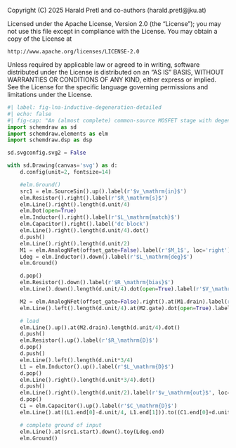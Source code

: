 ::: {.content-hidden}
Copyright (C) 2025 Harald Pretl and co-authors (harald.pretl@jku.at)

Licensed under the Apache License, Version 2.0 (the "License");
you may not use this file except in compliance with the License.
You may obtain a copy of the License at

    http://www.apache.org/licenses/LICENSE-2.0

Unless required by applicable law or agreed to in writing, software
distributed under the License is distributed on an "AS IS" BASIS,
WITHOUT WARRANTIES OR CONDITIONS OF ANY KIND, either express or implied.
See the License for the specific language governing permissions and
limitations under the License.
:::

```python
#| label: fig-lna-inductive-degeneration-detailed
#| echo: false
#| fig-cap: "An (almost complete) common-source MOSFET stage with degeneration impedance and cascode."
import schemdraw as sd
import schemdraw.elements as elm
import schemdraw.dsp as dsp

sd.svgconfig.svg2 = False

with sd.Drawing(canvas='svg') as d:
    d.config(unit=2, fontsize=14)

    #elm.Ground()
    src1 = elm.SourceSin().up().label(r'$v_\mathrm{in}$')
    elm.Resistor().right().label(r'$R_\mathrm{s}$')
    elm.Line().right().length(d.unit/4)
    elm.Dot(open=True)
    elm.Inductor().right().label(r'$L_\mathrm{match}$')
    elm.Capacitor().right().label('dc block')
    elm.Line().right().length(d.unit/4).dot()
    d.push()
    elm.Line().right().length(d.unit/2)
    M1 = elm.AnalogNFet(offset_gate=False).label(r'$M_1$', loc='right').reverse().anchor('gate').drop('source')
    Ldeg = elm.Inductor().down().label(r'$L_\mathrm{deg}$')
    elm.Ground()

    d.pop()
    elm.Resistor().down().label(r'$R_\mathrm{bias}$')
    elm.Line().down().length(d.unit/4).dot(open=True).label(r'$V_\mathrm{bias1}$', loc='left')

    M2 = elm.AnalogNFet(offset_gate=False).right().at(M1.drain).label(r'$M_2$', loc='right').anchor('source').drop('drain').reverse()
    elm.Line().left().length(d.unit/4).at(M2.gate).dot(open=True).label(r'$V_\mathrm{bias2}$', loc='left')

    # load
    elm.Line().up().at(M2.drain).length(d.unit/4).dot()
    d.push()
    elm.Resistor().up().label(r'$R_\mathrm{D}$')
    d.pop()
    d.push()
    elm.Line().left().length(d.unit*3/4)
    L1 = elm.Inductor().up().label(r'$L_\mathrm{D}$')
    d.pop()
    elm.Line().right().length(d.unit*3/4).dot()
    d.push()
    elm.Line().right().length(d.unit/2).label(r'$v_\mathrm{out}$', loc='right').dot(open=True)
    d.pop()
    C1 = elm.Capacitor().up().label(r'$C_\mathrm{D}$')
    elm.Line().at((L1.end[0]-d.unit/4, L1.end[1])).to((C1.end[0]+d.unit/4, C1.end[1])).label(r'$V_\mathrm{DD}$').linewidth(3)

    # complete ground of input
    elm.Line().at(src1.start).down().toy(Ldeg.end)
    elm.Ground()
```
